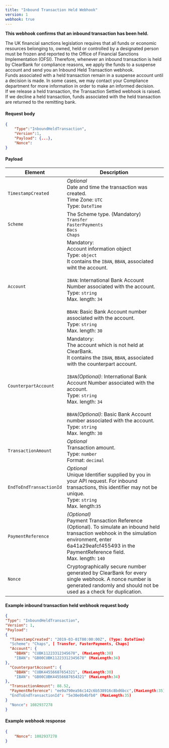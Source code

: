 ```yaml
---
title: "Inbound Transaction Held Webhook"  
version: 1  
webhook: true
---
```


**This webhook confirms that an inbound transaction has been held.**

The UK financial sanctions legislation requires that all funds or economic resources belonging to, owned, held or controlled by a designated person must be frozen and reported to the Office of Financial Sanctions Implementation (OFSI). Therefore, whenever an inbound transaction is held by ClearBank for compliance reasons, we apply the funds to a suspense account and send you an Inbound Held Transaction webhook.  
Funds associated with a held transaction remain in a suspense account until a decision is made. In some cases, we may contact your Compliance department for more information in order to make an informed decision.  
If we release a held transaction, the Transaction Settled webhook is raised.  
If we decline a held transaction, funds associated with the held transaction are returned to the remitting bank.

#### Request body

``` json
{
    "Type":"InboundHeldTransaction",
    "Version":1,
    "Payload": {...},
    "Nonce":
}

```

#### Payload

| Element | Description |
| --- | --- |
| `TimestampCreated` | _Optional_  <br>Date and time the transaction was created.  <br>Time Zone: `UTC`  <br>Type: `DateTime` |
| `Scheme` | The Scheme type. (Mandatory)  <br>`Transfer`  <br>`FasterPayments`  <br>`Bacs`  <br>`Chaps` |
| `Account` | Mandatory:  <br>Account information object  <br>Type: `object`  <br>It contains the `IBAN`, `BBAN`, associated wiht the account.  <br>  <br>`IBAN`: International Bank Account Number associated with the account.  <br>Type: `string`  <br>Max. length: `34`  <br>  <br>`BBAN`: Basic Bank Account number associated with the account.  <br>Type: `string`  <br>Max. length: `30`  <br> |
| `CounterpartAccount` | Mandatory:  <br>The account which is not held at ClearBank.  <br>It contains the `IBAN`, `BBAN`, associated with the counterpart account.  <br>  <br>`IBAN`_(Optional)_: International Bank Account Number associated with the account.  <br>Type: `string`  <br>Max. length: `34`  <br>  <br>`BBAN`_(Optional)_: Basic Bank Account number associated with the account.  <br>Type: `string`  <br>Max. length: `30`  <br> |
| `TransactionAmount` | _Optional_  <br>Transaction amount.  <br>Type: `number`  <br>Format: `decimal` |
| `EndToEndTransactionId` | _Optional_  <br>Unique Identifier supplied by you in your API request. For inbound transactions, this identifier may not be unique.  <br>Type: `string`  <br>Max. length:`35` |
| `PaymentReference` | _(Optional)_  <br>Payment Transaction Reference (Optional). To simulate an inbound held transaction webhook in the simulation environment, enter 6a41a29eafcf455493 in the PaymentReference field.  <br>Max. length: `140` |
| `Nonce` | Cryptographically secure number generated by ClearBank for every single webhook. A nonce number is generated randomly and should not be used as a check for duplication. |

#### Example inbound transaction held webhook request body

``` json
{
"Type": "InboundHeldTransaction",
"Version": 1,
"Payload":
{
  "TimestampCreated": "2019-03-01T00:00:00Z", (Type: DateTime)
  "Scheme": "Chaps", [ Transfer, FasterPayments, Chaps]
  "Account": {
    "BBAN": "CUBK11223312345678", (MaxLength:30)
    "IBAN": "GB00CUBK11223312345678" (MaxLength:34)
},
  "CounterpartAccount": {
    "BBAN": "CUBK44556687654321", (MaxLength:30)
    "IBAN": "GB00CUBK44556687654321" (MaxLength:34)
},
  "TransactionAmount": 88.52,
  "PaymentReference": "ee9a790ea56c142c6b538916c8bd6bcc",(MaxLength:35)
  "EndToEndTransactionId": "5e30e0b4bfb0" (MaxLength:35)
}
  "Nonce": 1082937278
}

```

#### Example webhook response

``` json
{
    "Nonce": 1082937278
}

```
